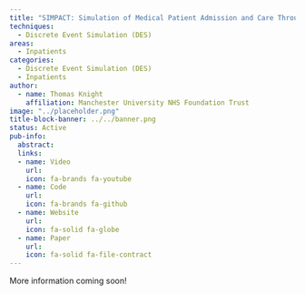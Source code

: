 ```yaml
---
title: "SIMPACT: Simulation of Medical Patient Admission and Care Throughput"
techniques:
  - Discrete Event Simulation (DES)
areas:
  - Inpatients
categories:
  - Discrete Event Simulation (DES)
  - Inpatients
author:
  - name: Thomas Knight
    affiliation: Manchester University NHS Foundation Trust
image: "../placeholder.png"
title-block-banner: ../../banner.png
status: Active
pub-info:
  abstract:
  links:
  - name: Video
    url:
    icon: fa-brands fa-youtube
  - name: Code
    url:
    icon: fa-brands fa-github
  - name: Website
    url:
    icon: fa-solid fa-globe
  - name: Paper
    url:
    icon: fa-solid fa-file-contract
---
```


More information coming soon!

